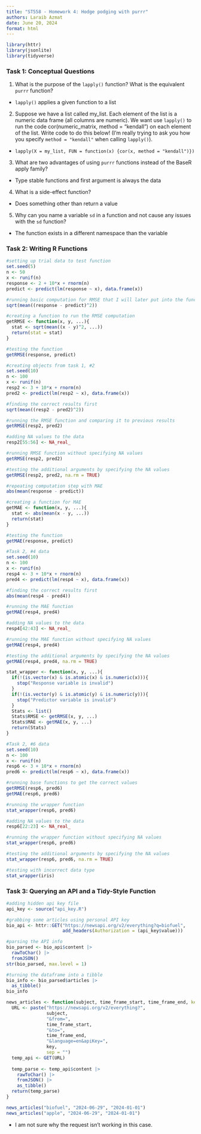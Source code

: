```yaml
---
title: "ST558 - Homework 4: Hodge podging with purrr"
authors: Laraib Azmat
date: June 20, 2024
format: html
---
```


```r
library(httr)
library(jsonlite)
library(tidyverse)
```


### Task 1: Conceptual Questions

1.    What is the purpose of the `lapply()` function? What is the equivalent `purrr` function?
 - `lapply()` applies a given function to a list  

2.    Suppose we have a list called my_list. Each element of the list is a numeric data frame (all columns are numeric). We want use `lapply()` to run the code cor(numeric_matrix, method = "kendall") on each element of the list. Write code to do this below! (I’m really trying to ask you how you specify `method = "kendall"` when calling `lapply()`). 

  -   `lapply(X = my_list, FUN = function(x) {cor(x, method = "kendall")})`
  
3.    What are two advantages of using `purrr` functions instead of the BaseR apply family?

  -   Type stable functions and first argument is always the data 
  
4.    What is a side-effect function?

  -   Does something other than return a value 
  
5.    Why can you name a variable `sd` in a function and not cause any issues with the `sd` function?

  -   The function exists in a different namespace than the variable 
  

### Task 2: Writing R Functions
```r
#setting up trial data to test function
set.seed(5)
n <- 50
x <- runif(n)
response <- 2 + 10*x + rnorm(n)
predict <- predict(lm(response ~ x), data.frame(x))
```

```r
#running basic computation for RMSE that I will later put into the function, also getting an idea of the value
sqrt(mean((response - predict)^2))
```

```r
#creating a function to run the RMSE computation
getRMSE <- function(x, y, ...){
  stat <- sqrt(mean((x - y)^2, ...))
  return(stat = stat)
}
```

```r
#testing the function
getRMSE(response, predict)
```

```r
#creating objects from task 1, #2
set.seed(10)
n <- 100
x <- runif(n)
resp2 <- 3 + 10*x + rnorm(n)
pred2 <- predict(lm(resp2 ~ x), data.frame(x))
```

```r
#finding the correct results first 
sqrt(mean((resp2 - pred2)^2))
```

```r
#running the RMSE function and comparing it to previous results
getRMSE(resp2, pred2)
```
```r
#adding NA values to the data 
resp2[55:56] <- NA_real_

#running RMSE function without specifying NA values
getRMSE(resp2, pred2)

#testing the additional arguments by specifying the NA values 
getRMSE(resp2, pred2, na.rm = TRUE)
```


```r
#repeating computation step with MAE 
abs(mean(response - predict))
```

```r
#creating a function for MAE
getMAE <- function(x, y, ...){
  stat <- abs(mean(x - y, ...))
  return(stat)
}
```

```r
#testing the function
getMAE(response, predict)
```

```r
#Task 2, #4 data
set.seed(10)
n <- 100
x <- runif(n)
resp4 <- 3 + 10*x + rnorm(n)
pred4 <- predict(lm(resp4 ~ x), data.frame(x))
```

```r
#finding the correct results first 
abs(mean(resp4 - pred4))
```

```r
#running the MAE function 
getMAE(resp4, pred4)
```
```r
#adding NA values to the data 
resp4[42:43] <- NA_real_

#running the MAE function without specifying NA values
getMAE(resp4, pred4)

#testing the additional arguments by specifying the NA values 
getMAE(resp4, pred4, na.rm = TRUE)
```

```r
stat_wrapper <- function(x, y, ...){
  if(!(is.vector(x) & is.atomic(x) & is.numeric(x))){
    stop("Response variable is invalid")
  }
  if(!(is.vector(y) & is.atomic(y) & is.numeric(y))){
    stop("Predictor variable is invalid")
  }
  Stats <- list()
  Stats$RMSE <- getRMSE(x, y, ...)
  Stats$MAE <- getMAE(x, y, ...)
  return(Stats)
}
```

```r
#Task 2, #6 data
set.seed(10)
n <- 100
x <- runif(n)
resp6 <- 3 + 10*x + rnorm(n)
pred6 <- predict(lm(resp6 ~ x), data.frame(x))
```

```r
#running base functions to get the correct values
getRMSE(resp6, pred6)
getMAE(resp6, pred6)
```

```r
#running the wrapper function 
stat_wrapper(resp6, pred6)
```

```r
#adding NA values to the data
resp6[22:23] <- NA_real_

#running the wrapper function without specifying NA values
stat_wrapper(resp6, pred6)

#testing the additional arguments by specifying the NA values 
stat_wrapper(resp6, pred6, na.rm = TRUE)
```

```r
#testing with incorrect data type 
stat_wrapper(iris)
```

### Task 3: Querying an API and a Tidy-Style Function

```r
#adding hidden api key file
api_key <- source("api_key.R")
```

```r
#grabbing some articles using personal API key
bio_api <- httr::GET("https://newsapi.org/v2/everything?q=biofuel", 
                     add_headers(Authorization = (api_key$value)))
```

```r
#parsing the API info
bio_parsed <- bio_api$content |>
  rawToChar() |>
  fromJSON()
str(bio_parsed, max.level = 1)
```

```r
#turning the dataframe into a tibble 
bio_info <- bio_parsed$articles |>
  as_tibble()
bio_info
```

```r
news_articles <- function(subject, time_frame_start, time_frame_end, key = api_key$value){
  URL <- paste("https://newsapi.org/v2/everything?",
               subject,
               "&from=",
               time_frame_start,
               "&to=",
               time_frame_end,
               "&language=en&apiKey=", 
               key, 
               sep = "")
  temp_api <- GET(URL)
  
  temp_parse <- temp_api$content |>
    rawToChar() |>
    fromJSON() |>
    as_tibble()
  return(temp_parse)
}
```

```r
news_articles("biofuel", "2024-06-29", "2024-01-01")
news_articles("apple", "2024-06-29", "2024-01-01")
```

  -   I am not sure why the request isn't working in this case. 